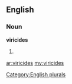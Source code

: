 ==English==

===Noun===
'''viricides'''

# {{plural of|[[viricide]]}}

[[Category:English plurals]]

[[ar:viricides]]
[[my:viricides]]